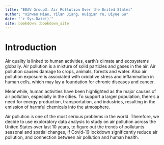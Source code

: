 ```yaml
--- 
title: "EDAV Group3: Air Pollution Over the United States"
author: "Xinwen Miao, Yilan Jiang, Huiqian Yu, Diyue Gu"
date: "`r Sys.Date()`"
site: bookdown::bookdown_site
---
```


# Introduction

Air quality is linked to human activities, earth’s climate and ecosystems globally. Air pollution is a mixture of solid particles and gases in the air. Air pollution causes damage to crops, animals, forests and water. Also air pollution exposure is associated with oxidative stress and inflammation in human cells, which may lay a foundation for chronic diseases and cancer. 

Meanwhile, human activities have been highlighted as the major causes of air pollution, especially in the cities. To support a larger population, there's a need for energy production, transportation, and industries, resulting in the emission of harmful chemicals into the atmosphere. 

Air pollution is one of the most serious problems in the world. Therefore, we decide to use exploratory data analysis to study on air pollution across the United States over last 10 years, to figure out the trends of pollutants seasonal and spatial changes, if Covid-19 lockdown significantly reduce air pollution, and connection between air pollution and human health. 

